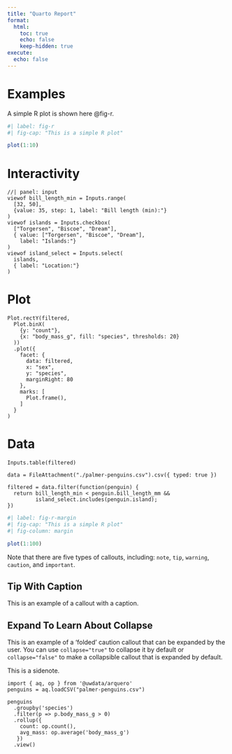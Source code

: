 ```yaml
---
title: "Quarto Report"
format:
  html:
    toc: true
    echo: false
    keep-hidden: true
execute: 
  echo: false
---
```


# Examples

A simple R plot is shown here @fig-r.

```r
#| label: fig-r
#| fig-cap: "This is a simple R plot"

plot(1:10)
```

# Interactivity

```ojs
//| panel: input
viewof bill_length_min = Inputs.range(
  [32, 50], 
  {value: 35, step: 1, label: "Bill length (min):"}
)
viewof islands = Inputs.checkbox(
  ["Torgersen", "Biscoe", "Dream"], 
  { value: ["Torgersen", "Biscoe", "Dream"], 
    label: "Islands:"}
)
viewof island_select = Inputs.select(
  islands, 
  { label: "Location:"}
)
```

::: {.panel-tabset}

# Plot

```ojs
Plot.rectY(filtered, 
  Plot.binX(
    {y: "count"}, 
    {x: "body_mass_g", fill: "species", thresholds: 20}
  ))
  .plot({
    facet: {
      data: filtered,
      x: "sex",
      y: "species",
      marginRight: 80
    },
    marks: [
      Plot.frame(),
    ]
  }
)
```

# Data

```ojs
Inputs.table(filtered)
```

:::

```ojs
data = FileAttachment("./palmer-penguins.csv").csv({ typed: true })
```

```ojs
filtered = data.filter(function(penguin) {
  return bill_length_min < penguin.bill_length_mm &&
         island_select.includes(penguin.island);
})
```

```r
#| label: fig-r-margin
#| fig-cap: "This is a simple R plot"
#| fig-column: margin

plot(1:100)
```

:::{.callout-note}
Note that there are five types of callouts, including:
`note`, `tip`, `warning`, `caution`, and `important`.
:::

:::{.callout-tip}
## Tip With Caption

This is an example of a callout with a caption.
:::

:::{.callout-caution collapse="true"}
## Expand To Learn About Collapse

This is an example of a 'folded' caution callout that can be expanded by the user. You can use `collapse="true"` to collapse it by default or `collapse="false"` to make a collapsible callout that is expanded by default.
:::

::: {.column-margin}
This is a sidenote.
:::

```ojs
import { aq, op } from '@uwdata/arquero'
penguins = aq.loadCSV("palmer-penguins.csv")

penguins
  .groupby('species')
  .filter(p => p.body_mass_g > 0)
  .rollup({
    count: op.count(),
    avg_mass: op.average('body_mass_g')
   })
  .view()
```